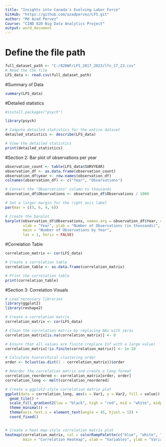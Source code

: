 ---
title: "Insights into Canada's Evolving Labor Force"
GitHub: "https://github.com/azadpervez/LFS.git"
author: "Md Azad Pervez"
Course: "CIND 820 Big Data Analytics Project"
output: word_document
---

# Define the file path
```{r}
full_dataset_path <- "C:/820WF/LFS_2017_2023/lfs_17_23.csv"
# Read the CSV file
LFS_data <- read.csv(full_dataset_path)
```


#Summary of Data
```{r}
summary(LFS_data)
```
#Detailed statistics 
```{r}
#install.packages("psych")

library(psych)

# Compute detailed statistics for the entire dataset
detailed_statistics <- describe(LFS_data)

# View the detailed statistics
print(detailed_statistics)
```

#Section 2: Bar plot of observations per year
```{r}
observation_count <- table(LFS_data$SURVYEAR)
observation_df <- as.data.frame(observation_count)
observation_df$year <- row.names(observation_df)
colnames(observation_df) <- c("Year", "Observations")

# Convert the "Observations" column to thousands
observation_df$Observations <- observation_df$Observations / 1000

# Set a larger margin for the right axis label
par(mar = c(5, 6, 4, 6))

# Create the barplot
barplot(observation_df$Observations, names.arg = observation_df$Year, col = "steelblue",
        xlab = "Year", ylab = "Number of Observations (in thousands)",
        main = "Number of Observations by Year",
        las = 1, horiz = FALSE)


```
#Correlation Table
```{r}
correlation_matrix <- cor(LFS_data)

# Create a correlation table
correlation_table <- as.data.frame(correlation_matrix)

# Print the correlation table
print(correlation_table)

```

#Section 3: Correlation Visuals
```{r}
# Load necessary libraries
library(ggplot2)
library(reshape2)

# Create a correlation matrix
correlation_matrix <- cor(LFS_data)

# Clean the correlation matrix by replacing NAs with zeros
correlation_matrix[is.na(correlation_matrix)] <- 0

# Ensure that all values are finite (replace Inf with a large value)
correlation_matrix[!is.finite(correlation_matrix)] <- 1e-10

# Calculate hierarchical clustering order
order <- hclust(as.dist(1 - correlation_matrix))$order

# Reorder the correlation matrix and create a long format
correlation_reordered <- correlation_matrix[order, order]
correlation_long <- melt(correlation_reordered)

# Create a ggplot2-style correlation matrix plot
ggplot(data = correlation_long, aes(x = Var1, y = Var2, fill = value)) +
  geom_tile() +
  scale_fill_gradient2(low = "black", high = "red", mid = "white", midpoint = 0) +
  theme_minimal() +
  theme(axis.text.x = element_text(angle = 45, hjust = 1)) +
  coord_fixed()


# Create a heat map-style correlation matrix plot
heatmap(correlation_matrix, col = colorRampPalette(c("blue", "white", "red"))(50), 
        main = "Correlation Heatmap", xlab = "Variables", ylab = "Variables")
```

